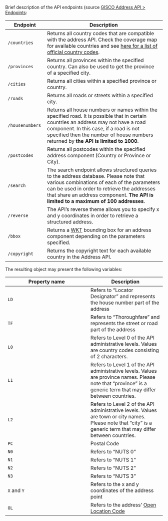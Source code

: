 Brief description of the API endpoints (source [GISCO Address API \>
Endpoints](https://gisco-services.ec.europa.eu/addressapi/docs/screen/endpoints):

| **Endpoint**    | **Description**                                                                                                                                                                                                                                                              |
|--------------------|------------------------------------------------------------|
| `/countries`    | Returns all country codes that are compatible with the address API. Check the coverage map for available countries and see [here for a list of official country codes](https://publications.europa.eu/code/en/en-5000500.htm).                                               |
| `/provinces`    | Returns all provinces within the specified country. Can also be used to get the province of a specified city.                                                                                                                                                                |
| `/cities`       | Returns all cities within a specified province or country.                                                                                                                                                                                                                   |
| `/roads`        | Returns all roads or streets within a specified city.                                                                                                                                                                                                                        |
| `/housenumbers` | Returns all house numbers or names within the specified road. It is possible that in certain countries an address may not have a road component. In this case, if a road is not specified then the number of house numbers returned by **the API is limited to 1000**.       |
| `/postcodes`    | Returns all postcodes within the specified address component (Country or Province or City).                                                                                                                                                                                  |
| `/search`       | The search endpoint allows structured queries to the address database. Please note that various combinations of each of the parameters can be used in order to retrieve the addresses that share an address component. **The API is limited to a maximum of 100 addresses**. |
| `/reverse`      | The API's reverse theme allows you to specify x and y coordinates in order to retrieve a structured address.                                                                                                                                                                 |
| `/bbox`         | Returns a [WKT](https://en.wikipedia.org/wiki/Well-known_text_representation_of_geometry) bounding box for an address component depending on the parameters specified.                                                                                                       |
| `/copyright`    | Returns the copyright text for each available country in the Address API.                                                                                                                                                                                                    |

The resulting object may present the following variables:

| **Property name** | **Description**                                                                                                                                                 |
|------------------------------------------|--------------------------------------|
| `LD`              | Refers to "Locator Designator" and represents the house number part of the address                                                                              |
| `TF`              | Refers to "Thoroughfare" and represents the street or road part of the address                                                                                  |
| `L0`              | Refers to Level 0 of the API administrative levels. Values are country codes consisting of 2 characters.                                                        |
| `L1`              | Refers to Level 1 of the API administrative levels. Values are province names. Please note that "province" is a generic term that may differ between countries. |
| `L2`              | Refers to Level 2 of the API administrative levels. Values are town or city names. Please note that "city" is a generic term that may differ between countries. |
| `PC`              | Postal Code                                                                                                                                                     |
| `N0`              | Refers to "NUTS 0"                                                                                                                                              |
| `N1`              | Refers to "NUTS 1"                                                                                                                                              |
| `N2`              | Refers to "NUTS 2"                                                                                                                                              |
| `N3`              | Refers to "NUTS 3"                                                                                                                                              |
| `X` and `Y`       | Refers to the x and y coordinates of the address point                                                                                                          |
| `OL`              | Refers to the address' [Open Location Code](https://github.com/google/open-location-code)                                                                       |
